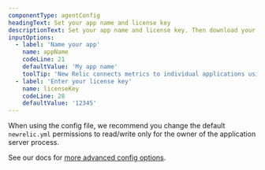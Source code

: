 ```yaml
---
componentType: agentConfig
headingText: Set your app name and license key
descriptionText: Set your app name and license key. Then download your custom config file.
inputOptions:
  - label: 'Name your app'
    name: appName
    codeLine: 21
    defaultValue: 'My app name'
    toolTip: 'New Relic connects metrics to individual applications using your license key and the primary application name.' 
  - label: 'Enter your license key'
    name: licenseKey
    codeLine: 28
    defaultValue: '12345'
---
```


When using the config file, we recommend you change the default `newrelic.yml` permissions to read/write only for the owner of the application server process.

See our docs for [more advanced config options](/docs/apm/agents/java-agent/configuration/java-agent-configuration-config-file).
